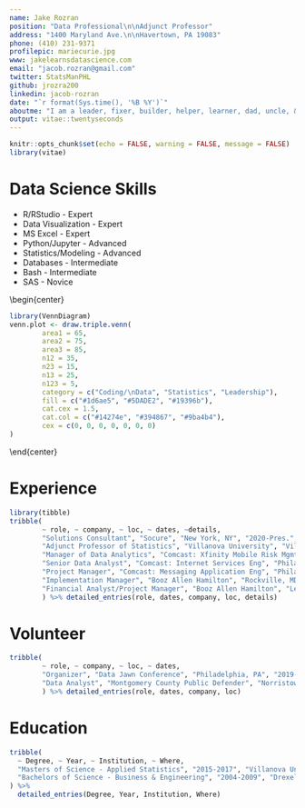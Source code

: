 ```yaml
---
name: Jake Rozran
position: "Data Professional\n\nAdjunct Professor"
address: "1400 Maryland Ave.\n\nHavertown, PA 19083"
phone: (410) 231-9371
profilepic: mariecurie.jpg
www: jakelearnsdatascience.com
email: "jacob.rozran@gmail.com"
twitter: StatsManPHL
github: jrozra200
linkedin: jacob-rozran
date: "`r format(Sys.time(), '%B %Y')`"
aboutme: "I am a leader, fixer, builder, helper, learner, dad, uncle, & data guy.\n\nI am a data professional who has real-world experience putting data products into production and building data teams. I am curious, constantly learning, and improving - staying up to date with trends in all facets of the data science life cycle.\n\nAdditionally, I am an Adjunct Professor of Statistics who excels at teaching complex topics at all levels of understanding. I love to learn in general, but mostly I am a data fanatic."
output: vitae::twentyseconds
---
```


```r
knitr::opts_chunk$set(echo = FALSE, warning = FALSE, message = FALSE)
library(vitae)
```

# Data Science Skills

\btwocol
* R/RStudio - Expert
* Data Visualization - Expert
* MS Excel - Expert
* Python/Jupyter - Advanced
* Statistics/Modeling - Advanced
* Databases - Intermediate
* Bash - Intermediate
* SAS - Novice

\begin{center}

```r
library(VennDiagram)
venn.plot <- draw.triple.venn(
        area1 = 65,
        area2 = 75,
        area3 = 85,
        n12 = 35,
        n23 = 15,
        n13 = 25,
        n123 = 5,
        category = c("Coding/\nData", "Statistics", "Leadership"),
        fill = c("#1d6ae5", "#5DADE2", "#19396b"),
        cat.cex = 1.5,
        cat.col = c("#14274e", "#394867", "#9ba4b4"),
        cex = c(0, 0, 0, 0, 0, 0, 0)
)
```

\end{center}

\etwocol

# Experience

```r
library(tibble)
tribble(
        ~ role, ~ company, ~ loc, ~ dates, ~details,
        "Solutions Consultant", "Socure", "New York, NY", "2020-Pres.", "Technical expert on fraud prevention, Know Your Customer (KYC)/Customer Identification Program (CIP), Socure product modules, data science, statistics, data visualization, and proof of concept presentation in support of the sales and onboarding processes.",
        "Adjunct Professor of Statistics", "Villanova University", "Villanova, PA", "2020-Pres.", "Build the syllabus, lectures, assignments, and tests for undergraduate Intro to Statistics course.",
        "Manager of Data Analytics", "Comcast: Xfinity Mobile Risk Mgmt", "Philadelphia, PA", "2017-2020", "Led and managed the data analytics and engineering team for Xfinity Mobile Credit Risk Management.",
        "Senior Data Analyst", "Comcast: Internet Services Eng", "Philadelphia, PA", "2014-2017", "Designed and built predictive models, which improved compromised user account detection times and discovery accuracy.", 
        "Project Manager", "Comcast: Messaging Application Eng", "Philadelphia, PA", "2013-2014", "Served as a Project Manager and ScrumMaster for the Messaging Application Engineering team.",
        "Implementation Manager", "Booz Allen Hamilton", "Rockville, MD", "2010-2013", "Served as the Implementation Manager and Site Administrator for several applications.",
        "Financial Analyst/Project Manager", "Booz Allen Hamilton", "Lexington Park, MD", "2009-2010", "Developed a financial tracking system for clients."
        ) %>% detailed_entries(role, dates, company, loc, details)
```

# Volunteer

```r
tribble(
        ~ role, ~ company, ~ loc, ~ dates,
        "Organizer", "Data Jawn Conference", "Philadelphia, PA", "2019-Pres.",
        "Data Analyst", "Montgomery County Public Defender", "Norristown, PA", "2016-2017"
        ) %>% detailed_entries(role, dates, company, loc)
```

# Education

```r
tribble(
  ~ Degree, ~ Year, ~ Institution, ~ Where,
  "Masters of Science - Applied Statistics", "2015-2017", "Villanova University", "Villanova, PA",
  "Bachelors of Science - Business & Engineering", "2004-2009", "Drexel University", "Philadelphia, PA"
) %>% 
  detailed_entries(Degree, Year, Institution, Where)
```

